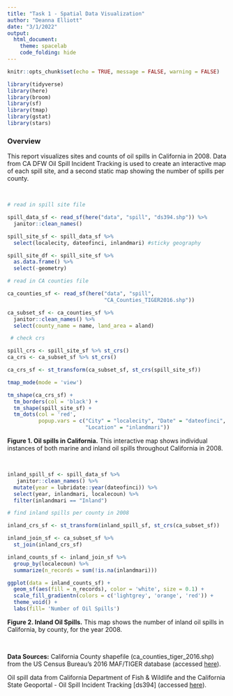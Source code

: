```yaml
---
title: "Task 1 - Spatial Data Visualization"
author: "Deanna Elliott"
date: "3/1/2022"
output: 
  html_document:
    theme: spacelab
    code_folding: hide
---
```


```r
knitr::opts_chunk$set(echo = TRUE, message = FALSE, warning = FALSE)

library(tidyverse)
library(here)
library(broom)
library(sf)
library(tmap)
library(gstat)
library(stars)
```

### Overview

This report visualizes sites and counts of oil spills in California in 2008. Data from CA DFW Oil Spill Incident Tracking is used to create an interactive map of each spill site, and a second static map showing the number of spills per county.

<br>

```r

# read in spill site file

spill_data_sf <- read_sf(here("data", "spill", "ds394.shp")) %>% 
  janitor::clean_names()

spill_site_sf <- spill_data_sf %>% 
  select(localecity, dateofinci, inlandmari) #sticky geography 

spill_site_df <- spill_site_sf %>% 
  as.data.frame() %>% 
  select(-geometry)

# read in CA counties file

ca_counties_sf <- read_sf(here("data", "spill", 
                               "CA_Counties_TIGER2016.shp"))

ca_subset_sf <- ca_counties_sf %>% 
  janitor::clean_names() %>% 
  select(county_name = name, land_area = aland)
```

```r
 # check crs

spill_crs <- spill_site_sf %>% st_crs()
ca_crs <- ca_subset_sf %>% st_crs()

ca_crs_sf <- st_transform(ca_subset_sf, st_crs(spill_site_sf))
```

```r
tmap_mode(mode = 'view')

tm_shape(ca_crs_sf) +
  tm_borders(col = 'black') +
  tm_shape(spill_site_sf) +
  tm_dots(col = 'red',
          popup.vars = c("City" = "localecity", "Date" = "dateofinci",
                         "Location" = "inlandmari"))
```

**Figure 1. Oil spills in California.** This interactive map shows individual instances of both marine and inland oil spills throughout California in 2008.

<br>

```r

inland_spill_sf <- spill_data_sf %>% 
   janitor::clean_names() %>% 
  mutate(year = lubridate::year(dateofinci)) %>% 
  select(year, inlandmari, localecoun) %>% 
  filter(inlandmari == "Inland")
```

```r

# find inland spills per county in 2008

inland_crs_sf <- st_transform(inland_spill_sf, st_crs(ca_subset_sf))

inland_join_sf <- ca_subset_sf %>% 
  st_join(inland_crs_sf)

inland_counts_sf <- inland_join_sf %>% 
  group_by(localecoun) %>% 
  summarize(n_records = sum(!is.na(inlandmari)))
```

```r

ggplot(data = inland_counts_sf) +
  geom_sf(aes(fill = n_records), color = 'white', size = 0.1) +
  scale_fill_gradientn(colors = c('lightgrey', 'orange', 'red')) +
  theme_void() +
  labs(fill= 'Number of Oil Spills')
```

**Figure 2. Inland Oil Spills.** This map shows the number of inland oil spills in California, by county, for the year 2008.

<br>

**Data Sources:** California County shapefile (ca_counties_tiger_2016.shp) from the US Census Bureau’s 2016 MAF/TIGER database (accessed [here](https://data.ca.gov/dataset/ca-geographic-boundaries/resource/b0007416-a325-4777-9295-368ea6b710e6?inner_span=True)).

Oil spill data from California Department of Fish & Wildlife and the California State Geoportal - Oil Spill Incident Tracking [ds394] (accessed [here](https://gis.data.ca.gov/datasets/7464e3d6f4924b50ad06e5a553d71086_0/explore?location=36.977441%2C-119.422009%2C6.16&showTable=true)).
